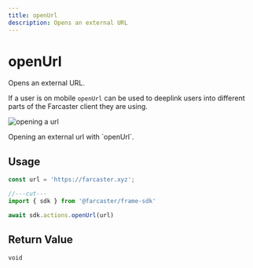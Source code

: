 ```yaml
---
title: openUrl
description: Opens an external URL
---
```



# openUrl

Opens an external URL.

If a user is on mobile `openUrl` can be used to deeplink
users into different parts of the Farcaster client they
are using.

![opening a url](/open_url_preview.png)

<Caption>
  Opening an external url with `openUrl`.
</Caption>

## Usage

```ts twoslash
const url = 'https://farcaster.xyz';

//---cut---
import { sdk } from '@farcaster/frame-sdk'

await sdk.actions.openUrl(url)
```

## Return Value

`void`
